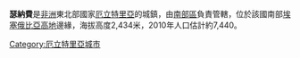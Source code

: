 {{unreferenced|time=2013-11-13T14:57:00+00:00}}
{{Infobox settlement
|official_name =  瑟納費
|native_name = 
|image_skyline = Massicci nei dintorni di senafé, 09.JPG
|imagesize = 
|image_caption = 
|image_flag = 
|image_seal = 
|image_map = 
|map_caption = 
|pushpin_map = Eritrea
|pushpin_label_position =bottom
|pushpin_mapsize        = 300
|pushpin_map_caption    =
|coordinates_region = ER
|subdivision_type = 國家
|subdivision_type1 = 區
|subdivision_name = {{flag|Eritrea}}
|subdivision_name1 = [[南部區_(厄立特里亞)|南部區]]
|subdivision_type2 = 
|subdivision_name2 = 
|established_title = 
|established_date =
|government_type = 
|leader_title = 
|leader_name = 
|area_magnitude = 
|area_total_sq_mi =
|area_total_km2 = 
|area_land_sq_mi =
|area_land_km2 = 
|area_urban_sq_mi = 
|area_urban_km2 = 
|area_metro_km2 = 
|area_metro_sq_mi = 
|population_as_of=
|population_footnotes =
|population_total = 
|population_urban = 
|population_metro =
|population_density_sq_mi = 
|population_density_km2 =
|timezone = 
|utc_offset = 
|timezone_DST =
|utc_offset_DST = 
|latd=14|latm=42|lats=|latNS=N
|longd=39|longm=25|longs=|longEW=E
|elevation_footnotes=
|elevation_m = 
|elevation_ft = 
|postal_code_type = 
|postal_code = 
|area_code = 
|website = 
|footnotes =
}}

'''瑟納費'''是[[非洲|非洲]]東北部國家[[厄立特里亞|厄立特里亞]]的城鎮，由[[南部區_(厄立特里亞)|南部區]]負責管轄，位於該國南部[[埃塞俄比亞高地|埃塞俄比亞高地]]邊緣，海拔高度2,434米，2010年人口估計約7,440。

{{Eritrea-stub}}

{{coord|14|42|N|39|25|E|region:ER_type:city|display=title}}

[[Category:厄立特里亞城市|Category:厄立特里亞城市]]